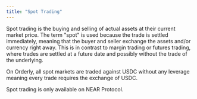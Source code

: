 ```yaml
---
title: "Spot Trading"
---
```


Spot trading is the buying and selling of actual assets at their current market price. The term "spot" is used because the trade is settled immediately, meaning that the buyer and seller exchange the assets and/or currency right away. This is in contrast to margin trading or futures trading, where trades are settled at a future date and possibly without the trade of the underlying.

On Orderly, all spot markets are traded against USDC without any leverage meaning every trade requires the exchange of USDC.

<Note>
Spot trading is only available on NEAR Protocol.
</Note>